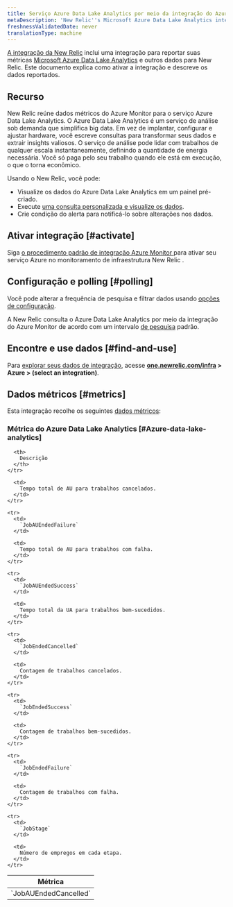 ```yaml
---
title: Serviço Azure Data Lake Analytics por meio da integração do Azure Monitor
metaDescription: 'New Relic''s Microsoft Azure Data Lake Analytics integration: what data it reports and how to enable it.'
freshnessValidatedDate: never
translationType: machine
---
```


[A integração da New Relic](/docs/infrastructure/integrations-getting-started/getting-started/introduction-infrastructure-integrations) inclui uma integração para reportar suas métricas [Microsoft Azure Data Lake Analytics](https://azure.microsoft.com/en-us/products/data-lake-analytics) e outros dados para New Relic. Este documento explica como ativar a integração e descreve os dados reportados.

## Recurso

New Relic reúne dados métricos do Azure Monitor para o serviço Azure Data Lake Analytics. O Azure Data Lake Analytics é um serviço de análise sob demanda que simplifica big data. Em vez de implantar, configurar e ajustar hardware, você escreve consultas para transformar seus dados e extrair insights valiosos. O serviço de análise pode lidar com trabalhos de qualquer escala instantaneamente, definindo a quantidade de energia necessária. Você só paga pelo seu trabalho quando ele está em execução, o que o torna econômico.

Usando o New Relic, você pode:

* Visualize os dados do Azure Data Lake Analytics em um painel pré-criado.
* Execute [uma consulta personalizada e visualize os dados](/docs/infrastructure/integrations-getting-started/getting-started/use-integration-data-new-relic-insights).
* Crie condição do alerta para notificá-lo sobre alterações nos dados.

## Ativar integração [#activate]

Siga [o procedimento padrão de integração Azure Monitor ](/docs/infrastructure/microsoft-azure-integrations/azure-integrations-list/azure-monitor)para ativar seu serviço Azure no monitoramento de infraestrutura New Relic .

## Configuração e polling [#polling]

Você pode alterar a frequência de pesquisa e filtrar dados usando [opções de configuração](/docs/infrastructure/microsoft-azure-integrations/azure-integrations-list/azure-monitor/#settings).

A New Relic consulta o Azure Data Lake Analytics por meio da integração do Azure Monitor de acordo com um intervalo [de pesquisa](/docs/infrastructure/microsoft-azure-integrations/azure-integrations-list/azure-monitor/#settings) padrão.

## Encontre e use dados [#find-and-use]

Para [explorar seus dados de integração](/docs/infrastructure/integrations/find-use-infrastructure-integration-data), acesse <DNT>**[one.newrelic.com/infra](https://one.newrelic.com/infra) > Azure > (select an integration)**</DNT>.

## Dados métricos [#metrics]

Esta integração recolhe os seguintes [dados métricos](/docs/infrastructure/integrations-getting-started/getting-started/understand-integration-data-data-types#metric):

### Métrica do Azure Data Lake Analytics [#Azure-data-lake-analytics]

<table>
  <thead>
    <tr>
      <th style={{ width: "300px" }}>
        Métrica
      </th>

      <th>
        Descrição
      </th>
    </tr>
  </thead>

  <tbody>
    <tr>
      <td>
        `JobAUEndedCancelled`
      </td>

      <td>
        Tempo total de AU para trabalhos cancelados.
      </td>
    </tr>

    <tr>
      <td>
        `JobAUEndedFailure`
      </td>

      <td>
        Tempo total de AU para trabalhos com falha.
      </td>
    </tr>

    <tr>
      <td>
        `JobAUEndedSuccess`
      </td>

      <td>
        Tempo total da UA para trabalhos bem-sucedidos.
      </td>
    </tr>

    <tr>
      <td>
        `JobEndedCancelled`
      </td>

      <td>
        Contagem de trabalhos cancelados.
      </td>
    </tr>

    <tr>
      <td>
        `JobEndedSuccess`
      </td>

      <td>
        Contagem de trabalhos bem-sucedidos.
      </td>
    </tr>

    <tr>
      <td>
        `JobEndedFailure`
      </td>

      <td>
        Contagem de trabalhos com falha.
      </td>
    </tr>

    <tr>
      <td>
        `JobStage`
      </td>

      <td>
        Número de empregos em cada etapa.
      </td>
    </tr>
  </tbody>
</table>
